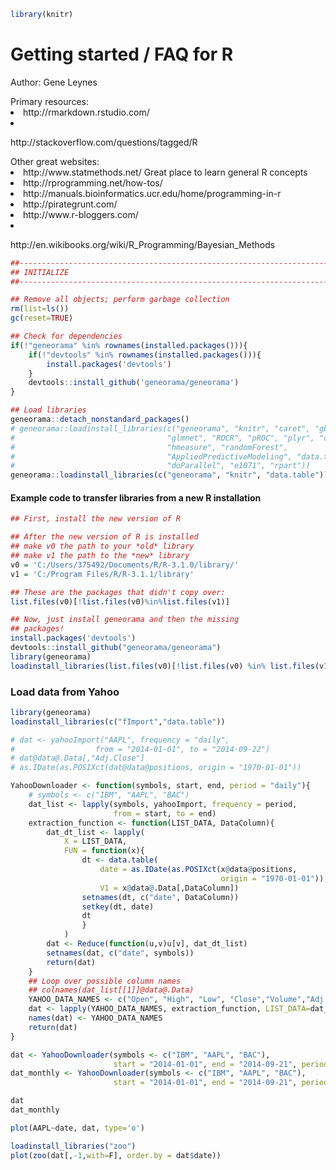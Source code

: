```r
library(knitr)
```


# Getting started / FAQ for R

Author: Gene Leynes


Primary resources:
<li> http://rmarkdown.rstudio.com/
<li> http://stackoverflow.com/questions/tagged/R


Other great websites:
<li> http://www.statmethods.net/ Great place to learn general R concepts
<li> http://rprogramming.net/how-tos/
<li> http://manuals.bioinformatics.ucr.edu/home/programming-in-r
<li> http://pirategrunt.com/
<li> http://www.r-bloggers.com/
<li> http://en.wikibooks.org/wiki/R_Programming/Bayesian_Methods



```r
##------------------------------------------------------------------------------
## INITIALIZE
##------------------------------------------------------------------------------

## Remove all objects; perform garbage collection
rm(list=ls())
gc(reset=TRUE)

## Check for dependencies
if(!"geneorama" %in% rownames(installed.packages())){
    if(!"devtools" %in% rownames(installed.packages())){
        install.packages('devtools')
    }
    devtools::install_github('geneorama/geneorama')
}

## Load libraries
geneorama::detach_nonstandard_packages()
# geneorama::loadinstall_libraries(c("geneorama", "knitr", "caret", "gbm", 
# 								   "glmnet", "ROCR", "pROC", "plyr", "class", 
# 								   "hmeasure", "randomForest", 
# 								   "AppliedPredictiveModeling", "data.table", 
# 								   "doParallel", "e1071", "rpart"))
geneorama::loadinstall_libraries(c("geneorama", "knitr", "data.table"))

```


#### Example code to transfer libraries from a new R installation
```r
## First, install the new version of R

## After the new version of R is installed
## make v0 the path to your *old* library
## make v1 the path to the *new* library
v0 = 'C:/Users/375492/Documents/R/R-3.1.0/library/'
v1 = 'C:/Program Files/R/R-3.1.1/library'

## These are the packages that didn't copy over:
list.files(v0)[!list.files(v0)%in%list.files(v1)]

## Now, just install geneorama and then the missing 
## packages!
install.packages('devtools')
devtools::install_github("geneorama/geneorama")
library(geneorama)
loadinstall_libraries(list.files(v0)[!list.files(v0) %in% list.files(v1)])

```


### Load data from Yahoo
```r
library(geneorama)
loadinstall_libraries(c("fImport","data.table"))

# dat <- yahooImport("AAPL", frequency = "daily", 
# 				   from = "2014-01-01", to = "2014-09-22")
# dat@data@.Data[,"Adj.Close"]
# as.IDate(as.POSIXct(dat@data@positions, origin = "1970-01-01"))

YahooDownloader <- function(symbols, start, end, period = "daily"){
	# symbols <- c("IBM", "AAPL", "BAC")
	dat_list <- lapply(symbols, yahooImport, frequency = period, 
					   from = start, to = end)
	extraction_function <- function(LIST_DATA, DataColumn){
		dat_dt_list <- lapply(
			X = LIST_DATA, 
			FUN = function(x){
				dt <- data.table(
					date = as.IDate(as.POSIXct(x@data@positions, 
											   origin = "1970-01-01")),
					V1 = x@data@.Data[,DataColumn])
				setnames(dt, c("date", DataColumn))
				setkey(dt, date)
				dt
				}
			)
		dat <- Reduce(function(u,v)u[v], dat_dt_list)
		setnames(dat, c("date", symbols))
		return(dat)
	}
	## Loop over possible column names
	## colnames(dat_list[[1]]@data@.Data)
	YAHOO_DATA_NAMES <- c("Open", "High", "Low", "Close","Volume","Adj.Close")
	dat <- lapply(YAHOO_DATA_NAMES, extraction_function, LIST_DATA=dat_list)
	names(dat) <- YAHOO_DATA_NAMES
	return(dat)
}

dat <- YahooDownloader(symbols <- c("IBM", "AAPL", "BAC"),
					   start = "2014-01-01", end = "2014-09-21", period="daily")
dat_monthly <- YahooDownloader(symbols <- c("IBM", "AAPL", "BAC"),
					   start = "2014-01-01", end = "2014-09-21", period="monthly")

dat
dat_monthly

plot(AAPL~date, dat, type='o')

loadinstall_libraries("zoo")
plot(zoo(dat[,-1,with=F], order.by = dat$date))

```











